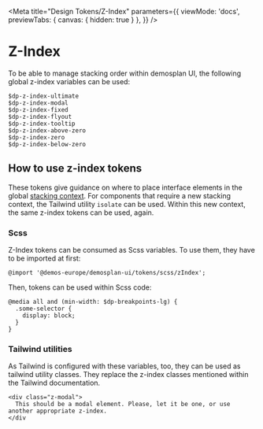 
<Meta
  title="Design Tokens/Z-Index"
  parameters={{
    viewMode: 'docs',
    previewTabs: {
      canvas: {
        hidden: true
      }
    },
  }} />

# Z-Index

To be able to manage stacking order within demosplan UI, the following global z-index variables can be used:

```
$dp-z-index-ultimate
$dp-z-index-modal
$dp-z-index-fixed
$dp-z-index-flyout
$dp-z-index-tooltip
$dp-z-index-above-zero
$dp-z-index-zero
$dp-z-index-below-zero
```

## How to use z-index tokens

These tokens give guidance on where to place interface elements in the global
[stacking context](https://developer.mozilla.org/en-US/docs/Web/CSS/CSS_positioned_layout/Understanding_z-index/Stacking_context).
For components that require a new stacking context, the Tailwind utility `isolate` can be used. Within this new context,
the same z-index tokens can be used, again.

### Scss

Z-Index tokens can be consumed as Scss variables. To use them, they have to be imported at first:

```
@import '@demos-europe/demosplan-ui/tokens/scss/zIndex';
```

Then, tokens can be used within Scss code:

```
@media all and (min-width: $dp-breakpoints-lg) {
  .some-selector {
    display: block;
  }
}
```

### Tailwind utilities

As Tailwind is configured with these variables, too, they can be used as tailwind utility classes.
They replace the z-index classes mentioned within the Tailwind documentation.

```
<div class="z-modal">
  This should be a modal element. Please, let it be one, or use another appropriate z-index.
</div
```
